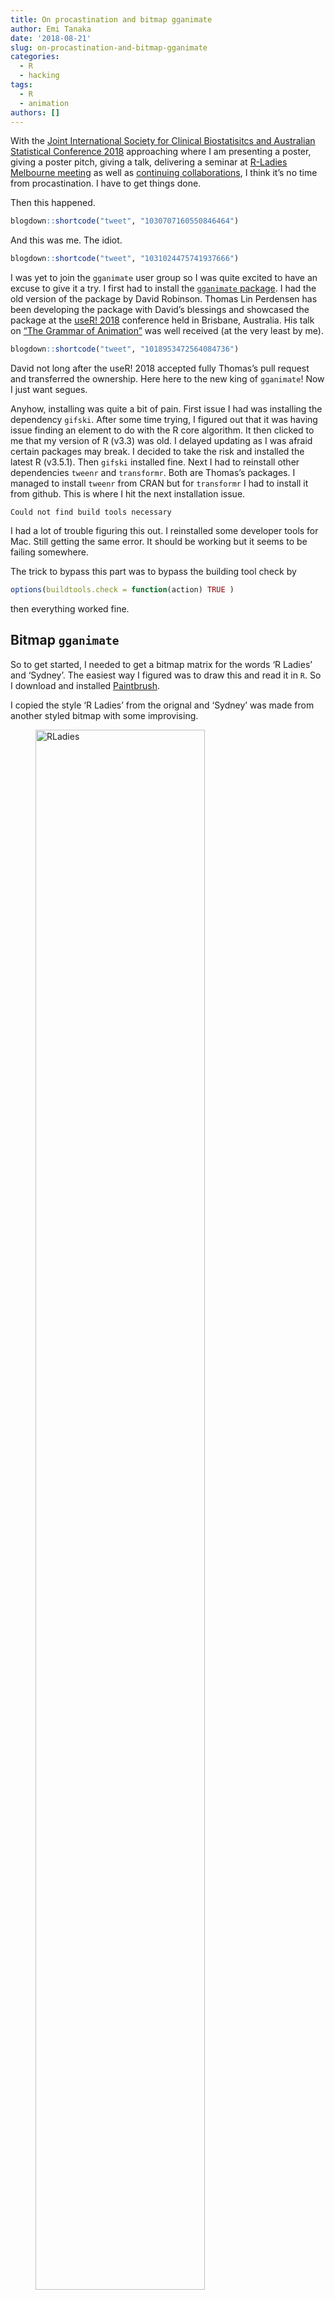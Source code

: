 ```yaml
---
title: On procastination and bitmap gganimate
author: Emi Tanaka
date: '2018-08-21'
slug: on-procastination-and-bitmap-gganimate
categories:
  - R
  - hacking
tags:
  - R
  - animation
authors: []
---
```


With the [Joint International Society for Clinical Biostatisitcs and Australian Statistical Conference 2018](https://iscbasc2018.com/) approaching where I am presenting a poster, giving a poster pitch, giving a talk, delivering a seminar at [R-Ladies Melbourne meeting](https://www.meetup.com/R-Ladies-Melbourne/events/253534679/) as well as [continuing collaborations](https://emitanaka.rbind.io/post/deconstructing-scripts-and-learning-d3js/), I think it's no time from procastination. I have to get things done. 

Then this happened. 

```r
blogdown::shortcode("tweet", "1030707160550846464")
```

And this was me. The idiot.

```r
blogdown::shortcode("tweet", "1031024475741937666")
```

I was yet to join the `gganimate` user group so I was quite excited to have an excuse to give it a try. I first had to install the [`gganimate` package](https://github.com/thomasp85/gganimate). I had the old version of the package by David Robinson. Thomas Lin Perdensen has been developing the package with David's blessings and showcased the package at the [useR! 2018](https://user2018.r-project.org/) conference held in Brisbane, Australia. His talk on ["The Grammar of Animation"](https://www.youtube.com/watch?v=21ZWDrTukEs&t=6s) was well received (at the very least by me). 

```r
blogdown::shortcode("tweet", "1018953472564084736")
```

David not long after the useR! 2018 accepted fully Thomas's pull request and transferred the ownership. Here here to the new king of `gganimate`! Now I just want segues. 

Anyhow, installing was quite a bit of pain. First issue I had was installing the dependency `gifski`. After some time trying, I figured out that it was having issue finding an element to do with the R core algorithm. It then clicked to me that my version of R (v3.3) was old. I delayed updating as I was afraid certain packages may break. I decided to take the risk and installed the latest R (v3.5.1). Then `gifski` installed fine. Next I had to reinstall other dependencies `tweenr` and `transformr`. Both are Thomas's packages. I managed to install `tweenr` from CRAN but for `transformr` I had to install it from github. This is where I hit the next installation issue. 

    Could not find build tools necessary
    
I had a lot of trouble figuring this out. I reinstalled some developer tools for Mac. Still getting the same error. It should be working but it seems to be failing somewhere. 

The trick to bypass this part was to bypass the building tool check by
```r
options(buildtools.check = function(action) TRUE )
```

then everything worked fine. 

## Bitmap `gganimate`

So to get started, I needed to get a bitmap matrix for the words 'R Ladies' and 'Sydney'. The easiest way I figured was to draw this and read it in `R`. So I download and installed [Paintbrush](https://paintbrush.sourceforge.io/).

I copied the style 'R Ladies' from the orignal and 'Sydney' was made from another styled bitmap with some improvising. 

![RLadies](/post/2018-08-21-on-procastination-and-bitmap-gganimate_files/rladies.png){width=80%}

![Sydney](/post/2018-08-21-on-procastination-and-bitmap-gganimate_files/sydney.png){width=80%}

With some googling to find out which one might be the best for reading it in as bitmap and with the help of [this tutorial](https://coolbutuseless.github.io/2018/08/12/gganimate-with-bitmap-fonts/), I got the code working and put it as my first github gist:

<script src="https://gist.github.com/emitanaka/ef1d1b6ade5e57acc4734bc4bfbcc0cd.js"></script>


And it was done :)

```r
blogdown::shortcode("tweet", "1031059844566929408")
```

I learned a lot so thank you for the challenge!

```r
blogdown::shortcode("tweet", "1031060582529609731")
```

So I go sweating to get my work done. <br>

Yup, that's right.<br>

You can tell I'm procastinating again writing this blog. 

I might learn one day.
